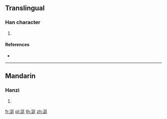 {{character info/new}}
==Translingual==

===Han character===
{{Han char|rn=85|rad=水|as=07|sn=10|four=|canj=ENKG}}

# {{defn|Han|sort=水07}}

====References====
* {{Han ref|kx=0626.220|dkj=17537|dj=1029.030|hdz=31609.010|uh=6D8F|ud=28047}}

----

==Mandarin==

===Hanzi===
{{cmn-hanzi|pin=[[shù]] ([[shu4]]), [[sōu]] ([[sou1]]), [[tǐng]] ([[ting3]])|wg=shu<sup>4</sup>, sou<sup>1</sup>, t'ing<sup>3</sup>}}

# {{defn|lang=cmn|sort=水07}}

[[fr:涏]]
[[pl:涏]]
[[th:涏]]
[[zh:涏]]